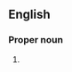 ==English==

===Proper noun===
{{en-proper noun}}

# {{rare}} {{alternative spelling of|[[Raphael]]}}